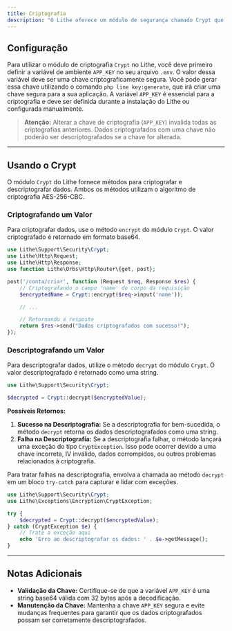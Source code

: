 ```yaml
---
title: Criptografia
description: "O Lithe oferece um módulo de segurança chamado Crypt que fornece métodos para criptografar e descriptografar dados usando o algoritmo AES-256-CBC. AES (Advanced Encryption Standard) é amplamente reconhecido por sua segurança e eficiência na proteção de dados sensíveis."
---
```


## Configuração

Para utilizar o módulo de criptografia `Crypt` no Lithe, você deve primeiro definir a variável de ambiente `APP_KEY` no seu arquivo `.env`. O valor dessa variável deve ser uma chave criptograficamente segura. Você pode gerar essa chave utilizando o comando `php line key:generate`, que irá criar uma chave segura para a sua aplicação. A variável `APP_KEY` é essencial para a criptografia e deve ser definida durante a instalação do Lithe ou configurada manualmente.

> **Atenção:** Alterar a chave de criptografia (`APP_KEY`) invalida todas as criptografias anteriores. Dados criptografados com uma chave não poderão ser descriptografados se a chave for alterada.

---

## Usando o Crypt

O módulo `Crypt` do Lithe fornece métodos para criptografar e descriptografar dados. Ambos os métodos utilizam o algoritmo de criptografia AES-256-CBC.

### Criptografando um Valor

Para criptografar dados, use o método `encrypt` do módulo `Crypt`. O valor criptografado é retornado em formato base64.

```php
use Lithe\Support\Security\Crypt;
use Lithe\Http\Request;
use Lithe\Http\Response;
use function Lithe\Orbs\Http\Router\{get, post};

post('/conta/criar', function (Request $req, Response $res) {
    // Criptografando o campo 'name' do corpo da requisição
    $encryptedName = Crypt::encrypt($req->input('name'));

    // ...

    // Retornando a resposta
    return $res->send("Dados criptografados com sucesso!");
});
```

### Descriptografando um Valor

Para descriptografar dados, utilize o método `decrypt` do módulo `Crypt`. O valor descriptografado é retornado como uma string.

```php
use Lithe\Support\Security\Crypt;

$decrypted = Crypt::decrypt($encryptedValue);
```

**Possíveis Retornos:**

1. **Sucesso na Descriptografia:** Se a descriptografia for bem-sucedida, o método `decrypt` retorna os dados descriptografados como uma string.
2. **Falha na Descriptografia:** Se a descriptografia falhar, o método lançará uma exceção do tipo `CryptException`. Isso pode ocorrer devido a uma chave incorreta, IV inválido, dados corrompidos, ou outros problemas relacionados à criptografia.

Para tratar falhas na descriptografia, envolva a chamada ao método `decrypt` em um bloco `try-catch` para capturar e lidar com exceções.

```php
use Lithe\Support\Security\Crypt;
use Lithe\Exceptions\Encryption\CryptException;

try {
    $decrypted = Crypt::decrypt($encryptedValue);
} catch (CryptException $e) {
    // Trate a exceção aqui
    echo 'Erro ao descriptografar os dados: ' . $e->getMessage();
}
```

---

## Notas Adicionais

- **Validação da Chave:** Certifique-se de que a variável `APP_KEY` é uma string base64 válida com 32 bytes após a decodificação.
- **Manutenção da Chave:** Mantenha a chave `APP_KEY` segura e evite mudanças frequentes para garantir que os dados criptografados possam ser corretamente descriptografados.

